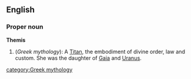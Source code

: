 {{wikipedia}}
==English==
===Proper noun===
'''Themis'''
# (''Greek mythology''): A [[Titan]], the embodiment of divine order, law and custom. She was the daughter of [[Gaia]] and [[Uranus]].

[[category:Greek mythology]]